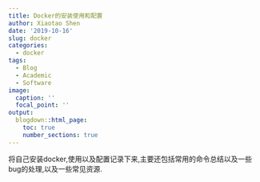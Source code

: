 ---
title: Docker的安装使用和配置
author: Xiaotao Shen
date: '2019-10-16'
slug: docker
categories:
  - docker
tags:
  - Blog
  - Academic
  - Software
image:
  caption: ''
  focal_point: ''
output:
  blogdown::html_page:
    toc: true
    number_sections: true
---


将自己安装docker,使用以及配置记录下来,主要还包括常用的命令总结以及一些bug的处理,以及一些常见资源.
